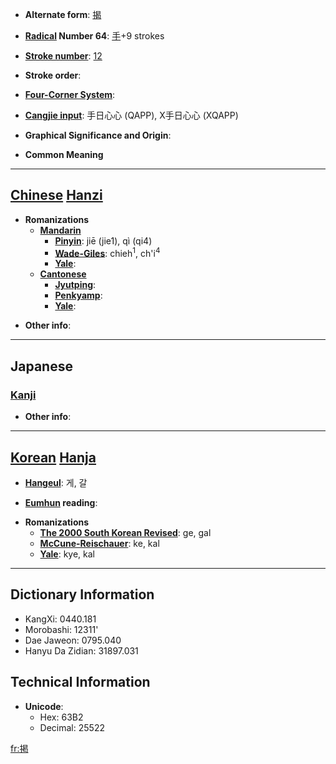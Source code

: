 * '''Alternate form''': [[揭]]

* '''[[Wiktionary:Chinese radical index| Radical]] Number 64''': [[Wiktionary:Chinese radical index 手|手]]+9 strokes

* '''[[Wiktionary:Chinese total strokes index|Stroke number]]''': [[Wiktionary:Chinese total strokes index 12|12]]

* '''Stroke order''': 

* '''[[Wiktionary:Chinese four corner index|Four-Corner System]]''': 

* '''[[Wiktionary:Chinese Cangjie index|Cangjie input]]''': 手日心心 (QAPP), X手日心心 (XQAPP)

* '''Graphical Significance and Origin''': 

* '''Common Meaning'''

----

== [[Chinese]] [[Hanzi]] ==

* '''Romanizations'''
** '''[[Mandarin]]'''
*** '''[[Pinyin]]''': jiē (jie1), qì (qi4)
*** '''[[Wade-Giles]]''': chieh<sup>1</sup>, ch'i<sup>4</sup>
*** '''[[Yale]]''': 
** '''[[Cantonese]]'''
*** '''[[Jyutping]]''':
*** '''[[Penkyamp]]''': 
*** '''[[Yale]]''': 

* '''Other info''': 

----

==Japanese==
===[[Kanji]]===
{{kanji|on readings=[[けい]] (kei), [[けつ]] (ketsu)|kun readings=[[かかげる]] (kakageru)}}

* '''Other info''':  

----

== [[Korean]] [[Hanja]] ==

* '''[[Hangeul]]''': 게, 갈

* '''[[Eumhun]] reading''': 

* '''Romanizations'''
** '''[[The 2000 South Korean Revised Romanization|The 2000 South Korean Revised]]''': ge, gal
** '''[[McCune-Reischauer]]''': ke, kal
** '''[[Yale]]''': kye, kal

----

== Dictionary Information ==

* KangXi: 0440.181
* Morobashi: 12311'
* Dae Jaweon: 0795.040
* Hanyu Da Zidian: 31897.031

== Technical Information ==

* '''Unicode''':
** Hex: 63B2
** Decimal: 25522

[[fr:掲]]